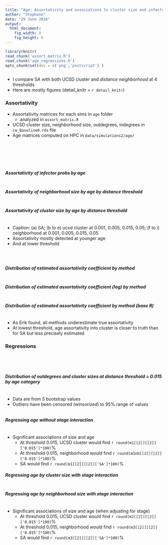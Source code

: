 ```yaml
---
title: "Age: Assortativity and associations to cluster size and infector probability"
author: "Stephane"
date: "29 June 2016"
output:
  html_document:
    fig_width: 8
    fig_height: 6
---
```


```r
library(knitr)
read_chunk('assort_matrix.R')
read_chunk('age_regressions.R')
opts_chunk$set(dev = c('png','postscript') )
```

```r
```

* I compare SA with both UCSD cluster and _distance neighborhood_ at 4 thresholds
* Here are mostly figures (detail_knitr = `r detail_knitr`)

### Assortativity

* Assortativity matrices for each sims in `age` folder
    + analyzed in `assort_matrix.R`
* UCSD cluster size, neighborhood size, outdegrees, indegrees in `cw_Baseline0.rds` file
* Age matrices computed on HPC in `data/simulations2/age/`

```r
```

```r
```

```r
```

```r
```

```r
```

```r
```

##### Assortativity of infector probs by age
```r
```

##### Assortativity of neighborhood size by age by distance threshold
```r
```

##### Assortativity of cluster size by age by distance threshold
```r
```

* Caption: (a) SA; (b to e) ucsd cluster at 0.001, 0.005, 0.015, 0.05; (f to i) neighborhood at 0.001, 0.005, 0.015, 0.05
* Assortativity mostly detected at younger age
* And at lower threshold

```r
```

```r
```

```r
```

##### Distribution of estimated assortativity coefficient by method
```r
```

##### Distribution of estimated assortativity coefficient (log) by method
```r
```

##### Distribution of estimated assortativity coefficient by method (base R)
```r
```

* As Erik found, all methods underestimate true assortativity
* At lowest threshold, age assortativity into cluster is closer to truth than for SA but less precisely estimated  

### Regressions

```r
```

```r
```

```r
```

```r
```

##### Distribution of outdegrees and cluster sizes at distance threshold = 0.015 by age category
```r
```

* Data are from 5 bootstrap values
* Outliers have been censored (_winsorized_) to 95% range of values

```r
```

##### Regressing age without stage interaction
```r
```

* Significant associations of size and age
    + At threshold 0.015, UCSD cluster would find `r round(m1[[2]][[2]]['0.015']*100)`%
     + At threshold 0.015, neighborhood would find `r round(m1nb[[2]][[2]]['0.015']*100)`% 
    + SA would find `r round(m1[[2]][[2]]['SA']*100)`%

##### Regressing age by cluster size with stage interaction
```r
```

##### Regressing age by neighborhood size with stage interaction
```r
```

* Significant associations of size and age (when adjusting for stage)
    + At threshold 0.015, UCSD cluster would find `r round(m2[[2]][[2]]['0.015']*100)`%  
    + At threshold 0.015, neighborhood would find `r round(m3[[2]][[2]]['0.015']*100)`% 
    + SA would find `r round(m3[[2]][[2]]['SA']*100)`%
